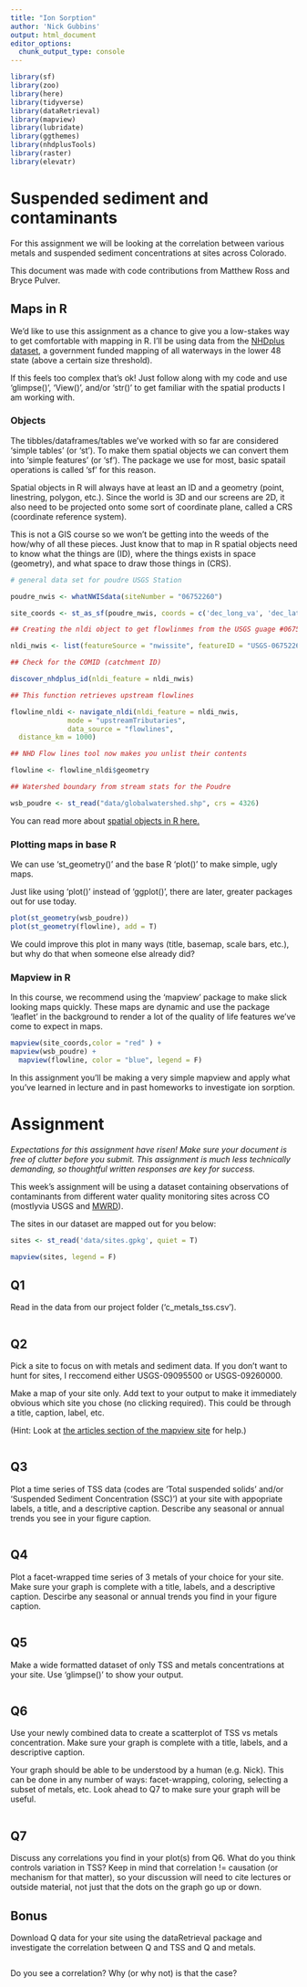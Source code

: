 ```yaml
---
title: "Ion Sorption"
author: 'Nick Gubbins'
output: html_document
editor_options: 
  chunk_output_type: console
---
```


```r
library(sf)
library(zoo)
library(here)
library(tidyverse)
library(dataRetrieval)
library(mapview)
library(lubridate)
library(ggthemes)
library(nhdplusTools)
library(raster)
library(elevatr)
```


# Suspended sediment and contaminants

For this assignment we will be looking at the correlation between various
metals and suspended sediment concentrations at sites across Colorado. 

This document was made with code contributions from Matthew Ross and Bryce Pulver.

## Maps in R

We'd like to use this assignment as a chance to give you a low-stakes way to get
comfortable with mapping in R. I'll be using data from the [NHDplus dataset](https://www.epa.gov/waterdata/basic-information), a government funded mapping of all waterways in the lower 48 state (above a certain size threshold).

If this feels too complex that's ok! Just follow along with my code and use 
'glimpse()', 'View()', and/or 'str()' to get familiar with the spatial products 
I am working with. 

### Objects

The tibbles/dataframes/tables we've worked with so far are considered 'simple 
tables' (or 'st'). To make them spatial objects we can convert them into 'simple
features' (or 'sf'). The package we use for most, basic spatail operations is 
called 'sf' for this reason.

Spatial objects in R will always have at least an ID and a geometry (point, 
linestring, polygon, etc.). Since the world is 3D and our screens are 2D, it 
also need to be projected onto some sort of coordinate plane, called a CRS 
(coordinate reference system). 

This is not a GIS course so we won't be getting into the weeds of the how/why 
of all these pieces. Just know that to map in R spatial objects need to know 
what the things are (ID), where the things exists in space (geometry), and what
space to draw those things in (CRS). 

```r
# general data set for poudre USGS Station

poudre_nwis <- whatNWISdata(siteNumber = "06752260")

site_coords <- st_as_sf(poudre_nwis, coords = c('dec_long_va', 'dec_lat_va'), crs = 4326)

## Creating the nldi object to get flowlinmes from the USGS guage #06752260

nldi_nwis <- list(featureSource = "nwissite", featureID = "USGS-06752260")

## Check for the COMID (catchment ID)

discover_nhdplus_id(nldi_feature = nldi_nwis)

## This function retrieves upstream flowlines

flowline_nldi <- navigate_nldi(nldi_feature = nldi_nwis,
              mode = "upstreamTributaries",
              data_source = "flowlines",
  distance_km = 1000)

## NHD Flow lines tool now makes you unlist their contents

flowline <- flowline_nldi$geometry

## Watershed boundary from stream stats for the Poudre

wsb_poudre <- st_read("data/globalwatershed.shp", crs = 4326)

```

You can read more about [spatial objects in R here.](https://rspatial.org/raster/spatial/index.html)

### Plotting maps in base R

We can use 'st_geometry()' and the base R 'plot()' to make simple, ugly maps. 

Just like using 'plot()' instead of 'ggplot()', there are later, greater packages
out for use today.

```r

plot(st_geometry(wsb_poudre))
plot(st_geometry(flowline), add = T)
```

We could improve this plot in many ways (title, basemap, scale bars, etc.), but
why do that when someone else already did?

### Mapview in R

In this course, we recommend using the 'mapview' package to make slick looking 
maps quickly. These maps are dynamic and use the package 'leaflet' in the background
to render a lot of the quality of life features we've come to expect in maps. 

```r
mapview(site_coords,color = "red" ) +
mapview(wsb_poudre) +
  mapview(flowline, color = "blue", legend = F)
```

In this assignment you'll be making a very simple mapview and apply what you've 
learned in lecture and in past homeworks to investigate ion sorption. 

# Assignment

*Expectations for this assignment have risen! Make sure your document is free of clutter before you submit. This assignment is much less technically demanding, so thoughtful written responses are key for success.*

This week's assignment will be using a dataset containing observations of 
contaminants from different water quality monitoring sites across CO (mostlyvia  USGS and [MWRD](https://www.metrowaterrecovery.com/)).

The sites in our dataset are mapped out for you below:

```r
sites <- st_read('data/sites.gpkg', quiet = T)

mapview(sites, legend = F)
```

## Q1

Read in the data from our project folder ('c_metals_tss.csv').

```r

```


## Q2

Pick a site to focus on with metals and sediment data. If you don't want to hunt
for sites, I reccomend either USGS-09095500 or USGS-09260000. 

Make a map of your site only. Add text to your output to make it immediately 
obvious which site you chose (no clicking required). This could be through a title,
caption, label, etc.

(Hint: Look at [the articles section of the mapview site](https://r-spatial.github.io/mapview/articles/articles/mapview_01-basics.html) for help.)


```r

```

## Q3

Plot a time series of TSS data (codes are 'Total suspended solids' and/or 
'Suspended Sediment Concentration (SSC)') at your site with appopriate labels, 
a title, and a descriptive caption. Describe any seasonal or annual trends you 
see in your figure caption.


```r

```

## Q4

Plot a facet-wrapped time series of 3 metals of your choice for your site. 
Make sure your graph is complete with a title, labels, and a descriptive caption.
Descirbe any seasonal or annual trends you find in your figure caption.

```r

```


## Q5

Make a wide formatted dataset of only TSS and metals concentrations at your site.
Use 'glimpse()' to show your output.

```r

```

## Q6

Use your newly combined data to create a scatterplot of TSS vs metals concentration.
Make sure your graph is complete with a title, labels, and a descriptive caption.

Your graph should be able to be understood by a human (e.g. Nick). This can be 
done in any number of ways: facet-wrapping, coloring, selecting a subset of metals,
etc. Look ahead to Q7 to make sure your graph will be useful. 

```r

```

## Q7 

Discuss any correlations you find in your plot(s) from Q6. What do you think 
controls variation in TSS? Keep in mind that correlation != causation (or 
mechanism for that matter), so your discussion will need to cite lectures or 
outside material, not just that the dots on the graph go up or down. 


## Bonus

Download Q data for your site using the dataRetrieval package and investigate 
the correlation between Q and TSS and Q and metals.

```r

```


Do you see a correlation? Why (or why not) is that the case? 


